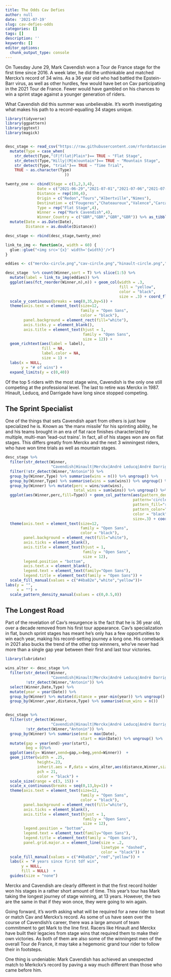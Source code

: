 ```yaml
---
title: The Odds Cav Defies
author: null
date: '2021-07-19'
slug: cav-defies-odds
categories: []
tags: []
description: ''
keywords: []
editor_options: 
  chunk_output_type: console
---
```


On Tuesday June 29, Mark Cavendish won a Tour de France stage for the first time since 2016. A week later, he did the unthinkable and matched Merckx's record of 34 wins. As a 36 year old who had battled the Epstein-Barr virus, as well as other hurdles, few would have bet on Cav participating in the 2021 Tour de France. Fewer would have gambled on his chances to win a sprint stage against a younger generation of riders. 

What Cavendish did this summer was unbelievable. It's worth investigating what makes his path to a record-equalling 34 stages unique.




```r
library(tidyverse)
library(ggpattern)
library(ggtext)
library(magick)


desc_stage <- read_csv("https://raw.githubusercontent.com/rfordatascience/tidytuesday/master/data/2020/2020-04-07/tdf_stages.csv") %>%
  mutate(Type = case_when(
    str_detect(Type,"(F|f)lat|Plain")== TRUE ~ "Flat Stage",
    str_detect(Type,"Hilly|(M|m)ountain")== TRUE ~ "Mountain Stage",
    str_detect(Type, "trial")== TRUE ~ "Time Trial",
    TRUE ~ as.character(Type)
                          ))

twenty_one <- cbind(Stage = c(1,2,3,4),
              Date = c("2021-06-29","2021-07-01","2021-07-06","2021-07-09"),
              Distance = rep(100,4),
              Origin = c("Redon","Tours","Albertville","Nimes"),
              Destination = c("Fougeres","Chateauroux","Valence","Carcassonne"),
              Type = rep("Flat Stage",4),
              Winner = rep("Mark Cavendish",4),
              Winner_Country = c("GBR","GBR","GBR","GBR")) %>% as_tibble() %>%
  mutate(Date = as.Date(Date),
         Distance = as.double(Distance))

desc_stage <- rbind(desc_stage,twenty_one)
```


```r
link_to_img <- function(x, width = 60) {
  glue::glue("<img src='{x}' width='{width}'/>")
}

eddies <- c("merckx-circle.png","cav-circle.png","hinault-circle.png","leducq-circle.png","darrigade-circle.png")

desc_stage  %>% count(Winner,sort = T) %>% slice(1:5) %>%
  mutate(label = link_to_img(eddies)) %>%
  ggplot(aes(fct_reorder(Winner,n),n)) + geom_col(width = .3,
                                                  fill = "yellow",
                                                  color = "black",
                                                  size = .3) + coord_flip() + 
  scale_y_continuous(breaks = seq(0,35,by=5)) +
  theme(axis.text = element_text(size=12,
                                 family = "Open Sans",
                                 color = "black"),
        panel.background = element_rect(fill="white"),
        axis.ticks.y = element_blank(),
        axis.title = element_text(hjust = 1,
                                  family = "Open Sans",
                                  size = 12)) + 
  geom_richtext(aes(label = label),
                fill = NA,
                label.color = NA,
                size = 1) +
  labs(x = NULL,
       y = "# of wins") +
  expand_limits(y = c(0,40))


```

Of the top 5 riders with the most stage wins, Cavendish is the only one still competing at the professional level. The last to retire was Merckx in 1987. Hinault, Leducq, and Darrigade have long since stopped competing.

## The Sprint Specialist

One of the things that sets Cavendish apart from others is just how specialized he is. Known as 'the manx missile' for his sprinting ability, he and his teams brought in an era of flat race finishes characterized by multiple, multi-man 'lead-out trains'. In fact, all of his stages won are on flat stages. This differs greatly from Merckx and the next 3 winningest riders, who have won time trials as well as mountain stages.

```r

desc_stage %>% 
  filter(str_detect(Winner,
                    "Cavendish|Hinault|Merckx|André Leducq|André Darrigade")) %>% 
  filter(!str_detect(Winner,"Antonin")) %>%
  group_by(Winner,Type) %>% summarise(wins = n()) %>% ungroup() %>%
  group_by(Winner,Type) %>% summarise(wins = sum(wins)) %>% ungroup() %>%
  group_by(Winner) %>% mutate(perc = wins/sum(wins),
                              total_wins = sum(wins)) %>% ungroup() %>%
  ggplot(aes(Winner,perc,fill=Type)) + geom_col_pattern(aes(pattern_density=Type),
                                                        pattern='circle',
                                                        pattern_fill="red",
                                                        pattern_color="red",
                                                        color = "black",
                                                        size=.3) + coord_flip() + 
  theme(axis.text = element_text(size=12,
                                 family = "Open Sans",
                                 color = "black"),
        panel.background = element_rect(fill="white"),
        axis.ticks = element_blank(),
        axis.title = element_text(hjust = 1,
                                  family = "Open Sans",
                                  size = 12),
        legend.position = "bottom",
        axis.text.x = element_blank(),
        legend.text = element_text(family="Open Sans"),
        legend.title = element_text(family = "Open Sans")) +
  scale_fill_manual(values = c("#4ba82e","white","yellow"))+
labs(y = "",
     x = "") + 
  scale_pattern_density_manual(values = c(0,0.5,0))

```

## The Longest Road

Part of the revelation of Cav's resurgence is the fact that he is 36 year old, over a decade removed from his first tour appearance. Cav's specialization in flat, bunch sprint stages has meant he's only has a few opportunities to win each year, making his record-setting journey a long one. His comeback in 2021 also bucks the trend of the other top winnners, who've never had more than a single gap year between their first and last tour victories.

```r
library(lubridate)

wins_alter <- desc_stage %>% 
  filter(str_detect(Winner,
                    "Cavendish|Hinault|Merckx|André Leducq|André Darrigade"),
         !str_detect(Winner,"Antonin")) %>% 
  select(Winner,Date,Type) %>%
  mutate(year = year(Date)) %>%
  group_by(Winner) %>% mutate(distance = year-min(year)) %>% ungroup() %>% 
  group_by(Winner,year,distance,Type) %>% summarise(num_wins = n()) 


desc_stage %>% 
  filter(str_detect(Winner,
                    "Cavendish|Hinault|Merckx|André Leducq|André Darrigade"),
         !str_detect(Winner,"Antonin")) %>%
  group_by(Winner) %>% summarise(end = max(Date),
                                 start = min(Date)) %>% ungroup() %>%
  mutate(gap = year(end)-year(start),
         beg = 0)%>%
  ggplot(aes(y= Winner,xend=gap,x=beg,yend=Winner))  +
  geom_jitter(width = .25,
              height=.23,
              inherit.aes = F,data = wins_alter,aes(distance,Winner,size=num_wins,fill=Type),
              pch = 21,
              color = "black") + 
  scale_size(range = c(3, 15)) + 
  scale_x_continuous(breaks = seq(0,13,by=1)) + 
  theme(axis.text = element_text(size=12,
                                 family = "Open Sans",
                                 color = "black"),
        panel.background = element_rect(fill="white"),
        axis.ticks = element_blank(),
        axis.title = element_text(hjust = 1,
                                  family = "Open Sans",
                                  size = 12),
        legend.position = "bottom",
        legend.text = element_text(family="Open Sans"),
        legend.title = element_text(family = "Open Sans"),
        panel.grid.major.x = element_line(size = .2,
                                          linetype = "dashed",
                                          color = "black")) +
  scale_fill_manual(values = c("#4ba82e","red","yellow")) +
  labs(x = "# years since first tdf win",
       y = NULL,
       fill = NULL)  +
  guides(size = "none")

```

Merckx and Cavendish are clearly different in that the first record holder won his stages in a rather short amount of time. This year's tour has Mark taking the longest journey of stage winning, at 13 years. However, the two are the same in that if they won once, they were going to win again. 

Going forward, it's worth asking what will be required for a new rider to beat or match Cav and Merckx's record. As some of us have seen over the course of Cavendish's career, there was a large amount of team commitment to get Mark to the line first. Racers like Hinault and Merckx have built their legacies from stage wins that required them to make their own victories. As both of them are also some of the winningest men of the overall Tour de France, it may take a hegemonic grand tour rider to follow their in footsteps.

One thing is undeniable: Mark Cavendish has achieved an unexpected match to Merkckx's record by paving a way much different than those who came before him.
